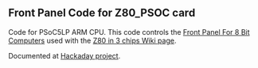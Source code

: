 == Front Panel Code for Z80_PSOC card ==

Code for PSoC5LP ARM CPU. This code controls the [http://land-boards.com/blwiki/index.php?title=Front_Panel_For_8_Bit_Computers Front Panel For 8 Bit Computers] used with the [http://land-boards.com/blwiki/index.php?title=Z80_in_3_Chips Z80 in 3 chips Wiki page].

Documented at [https://hackaday.io/project/167711-3-chip-z80-design Hackaday project].
